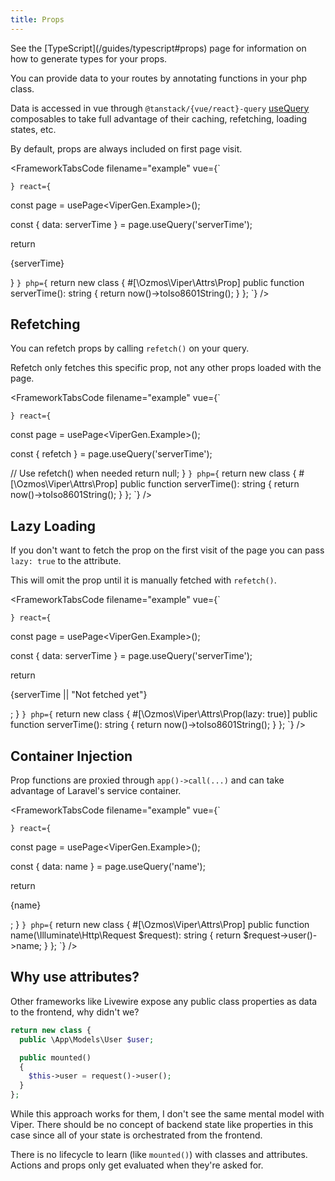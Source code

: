 ```yaml
---
title: Props
---
```


<Aside type="tip">
See the [TypeScript](/guides/typescript#props) page for information on how to generate types for your props.
</Aside>

You can provide data to your routes by annotating functions in your php class.

Data is accessed in vue through `@tanstack/{vue/react}-query` [useQuery](https://tanstack.com/query/latest/docs/framework/vue/guides/queries) composables to take full advantage of their caching, refetching, loading states, etc.

By default, props are always included on first page visit.


<FrameworkTabsCode 
  filename="example"
  vue={`
<template>
   <p>{{ serverTime }}</p>
</template>

<script setup lang="ts">

const page = usePage<ViperGen.Example>();

const { data: serverTime } = page.useQuery('serverTime');
</script>  
`}
  react={`

   const page = usePage<ViperGen.Example>();

   const { data: serverTime } = page.useQuery('serverTime');

   return <p>{serverTime}</p>
}
`}
  php={`
return new class {
   #[\\Ozmos\\Viper\\Attrs\\Prop]
   public function serverTime(): string
   {
     return now()->toIso8601String();
   }
};
`}
/>

## Refetching

You can refetch props by calling `refetch()` on your query.

Refetch only fetches this specific prop, not any other props loaded with the page.

<FrameworkTabsCode 
  filename="example"
  vue={`
<script setup lang="ts">

const page = usePage<ViperGen.Example>();

const { refetch } = page.useQuery('serverTime');
</script>
`}
  react={`

   const page = usePage<ViperGen.Example>();

   const { refetch } = page.useQuery('serverTime');

   // Use refetch() when needed
   return null;
}
`}
  php={`
return new class {
   #[\\Ozmos\\Viper\\Attrs\\Prop]
   public function serverTime(): string
   {
     return now()->toIso8601String();
   }
};
`}
/>

## Lazy Loading

If you don't want to fetch the prop on the first visit of the page you can pass `lazy: true` to the attribute.

This will omit the prop until it is manually fetched with `refetch()`.

<FrameworkTabsCode 
  filename="example"
  vue={`
<template>
   <p>{{ serverTime || "Not fetched yet" }}</p>
</template>

<script setup lang="ts">

const page = usePage<ViperGen.Example>();

const { data: serverTime } = page.useQuery('serverTime');
</script>
`}
  react={`

   const page = usePage<ViperGen.Example>();

   const { data: serverTime } = page.useQuery('serverTime');

   return <p>{serverTime || "Not fetched yet"}</p>;
}
`}
  php={`
return new class {
   #[\\Ozmos\\Viper\\Attrs\\Prop(lazy: true)]
   public function serverTime(): string
   {
     return now()->toIso8601String();
   }
};
`}
/>

## Container Injection

Prop functions are proxied through `app()->call(...)` and can take advantage of Laravel's service container.

<FrameworkTabsCode 
  filename="example"
  vue={`
<template>
   <p>{{ name }}</p>
</template>

<script setup lang="ts">

const page = usePage<ViperGen.Example>();

const { data: name } = page.useQuery('name');
</script>
`}
  react={`

   const page = usePage<ViperGen.Example>();

   const { data: name } = page.useQuery('name');

   return <p>{name}</p>;
}
`}
  php={`
return new class {
   #[\\Ozmos\\Viper\\Attrs\\Prop]
   public function name(\\Illuminate\\Http\\Request $request): string
   {
     return $request->user()->name;
   }
};
`}
/>

## Why use attributes?

Other frameworks like Livewire expose any public class properties as data to the frontend, why didn't we?

```php
return new class {
  public \App\Models\User $user;

  public mounted()
  {
    $this->user = request()->user();
  }
};
```

While this approach works for them, I don't see the same mental model with Viper. There should be no concept of backend state like properties in this case since all of your state is orchestrated from the frontend.

There is no lifecycle to learn (like `mounted()`) with classes and attributes. Actions and props only get evaluated when they're asked for.
